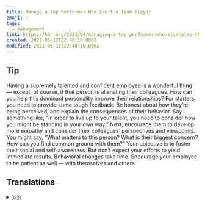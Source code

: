 ```yaml
---
title: Manage a Top Performer Who Isn’t a Team Player
emoji: 💡
tags:
  - management
link: https://hbr.org/2021/04/managing-a-top-performer-who-alienates-their-colleagues?utm_medium=email&utm_source=newsletter_daily&utm_campaign=mtod_notactsubs
created: 2021-05-12T22:48:10.000Z
modified: 2021-05-12T22:48:10.000Z
---
```


## Tip

Having a supremely talented and confident employee is a wonderful thing — except, of course, if that person is alienating their colleagues. How can you help this dominant personality improve their relationships? For starters, you need to provide some tough feedback. Be honest about how they’re being perceived, and explain the consequences of their behavior. Say something like, “In order to live up to your talent, you need to consider how you might be standing in your own way.” Next, encourage them to develop more empathy and consider their colleagues’ perspectives and viewpoints. You might say, “What matters to this person? What is their biggest concern? How can you find common ground with them?” Your objective is to foster their social and self-awareness. But don’t expect your efforts to yield immediate results. Behavioral changes take time. Encourage your employee to be patient as well — with themselves and others.

## Translations

<details>
   <summary>🇨🇳</summary>

</details>
